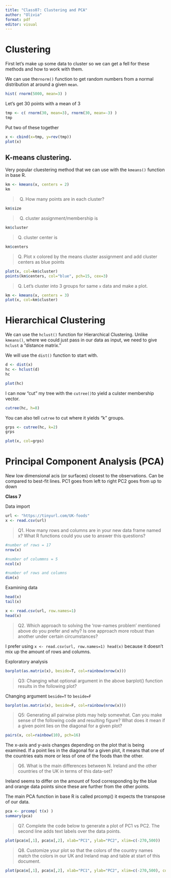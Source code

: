 ```yaml
---
title: "Class07: Clustering and PCA"
author: "Olivia"
format: pdf
editor: visual
---
```


# Clustering

First let's make up some data to cluster so we can get a fell for these methods and how to work with them. 

We can use the`rnorm()` function to get random numbers from a normal distribution at around a given `mean`.
```r
hist( rnorm(5000, mean=3) )
```

Let's get 30 points with a mean of 3
```r
tmp <- c( rnorm(30, mean=3), rnorm(30, mean=-3) )
tmp
```


Put two of these together
```r
x <- cbind(x=tmp, y=rev(tmp))
plot(x)
```


## K-means clustering.

Very popular cluestering method that we can use with the `kmeans()` function in base R.

```r
km <- kmeans(x, centers = 2)
km
```
 

> Q. 
How many points are in each cluster?

```r
km$size
```


> Q.  cluster assignment/membership is 

```r
km$cluster
```


> Q. cluster center is

```r
km$centers
```

> Q. Plot x colored by the means cluster assignment and add cluster centers as blue points

```r
plot(x, col=km$cluster)
points(km$centers, col="blue", pch=15, cex=3)
```


> Q. Let's cluster into 3 groups for same `x` data and make a plot. 

```r
km <- kmeans(x, centers = 3)
plot(x, col=km$cluster)
```

# Hierarchical Clustering

We can use the `hclust()` function for Hierarchical Clustering.
Unlike `kmeans()`, where we could just pass in our data as input, we need to give  `hclust` a "distance matrix."


We will use the `dist()` function to start with.

```r
d <- dist(x)
hc <- hclust(d)
hc
```

```r
plot(hc)
```

I can now "cut" my tree with the `cutree()`to yield a culster membership vector.

```r
cutree(hc, h=8)
```

You can also tell `cutree` to cut where it yields "k" groups.

```r
grps <- cutree(hc, k=2)
grps
```

```r
plot(x, col=grps)
```

# Principal Component Analysis (PCA)


New low dimensional acis (or surfaces) closest to the observations. Can be compared to best-fit lines.
PC1 goes from left to right
PC2 goes from up to down

**Class 7**

Data import
```r
url <- "https://tinyurl.com/UK-foods"
x <- read.csv(url)
```


> Q1. How many rows and columns are in your new data frame named x? What R functions could you use to answer this questions?

```r
#number of rows = 17
nrow(x)

#number of colummns = 5
ncol(x)

#number of rows and columns
dim(x)

```


Examining data
```r
head(x)
tail(x)

x <- read.csv(url, row.names=1)
head(x)
```

> Q2. Which approach to solving the ‘row-names problem’ mentioned above do you prefer and why? Is one approach more robust than another under certain circumstances?

I prefer using `x <- read.csv(url, row.names=1)
head(x)` because it doesn't mix up the amount of rows and columns.

Exploratory analysis
```r
barplot(as.matrix(x), beside=T, col=rainbow(nrow(x)))
```


>Q3: Changing what optional argument in the above barplot() function results in the following plot?

Changing argument `beside=T` to `beside=F`
```r
barplot(as.matrix(x), beside=F, col=rainbow(nrow(x)))
```


> Q5: Generating all pairwise plots may help somewhat. Can you make sense of the following code and resulting figure? What does it mean if a given point lies on the diagonal for a given plot?

```r
pairs(x, col=rainbow(10), pch=16)
```
The x-axis and y-axis changes depending on the plot that is being examined. If a point lies in the diagonal for a given plot, it means that one of the countries eats more or less of one of the foods than the other. 


>Q6. What is the main differences between N. Ireland and the other countries of the UK in terms of this data-set?

Ireland seems to differ on the amount of food corresponding by the blue and orange data points since these are further from the other points.


The main PCA function in base R is called prcomp() it expects the transpose of our data.

```r
pca <- prcomp( t(x) )
summary(pca)
```


>Q7. Complete the code below to generate a plot of PC1 vs PC2. The second line adds text labels over the data points.

```r
plot(pca$x[,1], pca$x[,2], xlab="PC1", ylab="PC2", xlim=c(-270,500))
```


>Q8. Customize your plot so that the colors of the country names match the colors in our UK and Ireland map and table at start of this document.

```r
plot(pca$x[,1], pca$x[,2], xlab="PC1", ylab="PC2", xlim=c(-270,500), col=c("orange", "red", "blue", "darkgreen"))

```






